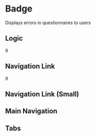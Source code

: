 
<Meta title="Components/Badge" component={Badge} />

# Badge

Displays errors in questionnaires to users

## Logic

<Canvas>
  <Story name="Logic">
    <ExampleContainer style={{ width: "5%" }}>
      <Badge style={{ width: "1.4em" }} variant="logic">
        9
      </Badge>
    </ExampleContainer>
  </Story>
</Canvas>

## Navigation Link

<Canvas>
  <Story name="Nav Link">
    <ExampleContainer style={{ width: "5%" }}>
      <Badge style={{ width: "1.4em" }} variant="nav">
        9
      </Badge>
    </ExampleContainer>
  </Story>
</Canvas>

## Navigation Link (Small)

<Canvas>
  <Story name="Nav Link (Small)">
    <Badge variant="nav" small />
  </Story>
</Canvas>

## Main Navigation

<Canvas>
  <Story name="Nav Main">
    <RouteButton>
      <Badge variant="main-nav" small />
    </RouteButton>
  </Story>
</Canvas>

## Tabs

<Canvas>
  <Story name="Tabs">
    <Badge variant="tabs" small />
  </Story>
</Canvas>
